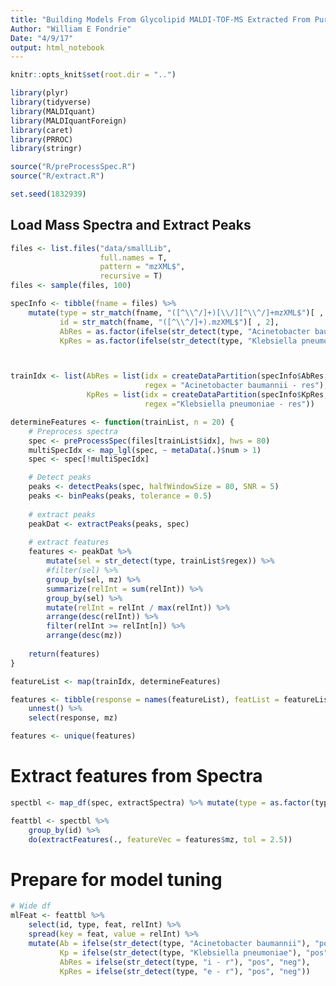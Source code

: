 ```yaml
---
title: "Building Models From Glycolipid MALDI-TOF-MS Extracted From Pure Culture"
Author: "William E Fondrie"
Date: "4/9/17"
output: html_notebook
---
```



```r
knitr::opts_knit$set(root.dir = "..")
```

```r
library(plyr)
library(tidyverse)
library(MALDIquant)
library(MALDIquantForeign)
library(caret)
library(PRROC)
library(stringr)

source("R/preProcessSpec.R")
source("R/extract.R")

set.seed(1832939)
```


## Load Mass Spectra and Extract Peaks
```r
files <- list.files("data/smallLib", 
                    full.names = T, 
                    pattern = "mzXML$",
                    recursive = T)
files <- sample(files, 100)

specInfo <- tibble(fname = files) %>%
    mutate(type = str_match(fname, "([^\\^/]+)[\\/][^\\^/]+mzXML$")[ , 2],
           id = str_match(fname, "([^\\^/]+).mzXML$")[ , 2],
           AbRes = as.factor(ifelse(str_detect(type, "Acinetobacter baumannii - res"), "pos", "neg")),
           KpRes = as.factor(ifelse(str_detect(type, "Klebsiella pneumoniae - res"), "pos", "neg")))



trainIdx <- list(AbRes = list(idx = createDataPartition(specInfo$AbRes, p = 0.6, list = F),
                              regex = "Acinetobacter baumannii - res"),
                 KpRes = list(idx = createDataPartition(specInfo$KpRes, p = 0.6, list = F),
                              regex ="Klebsiella pneumoniae - res"))

```

```r
determineFeatures <- function(trainList, n = 20) {
    # Preprocess spectra
    spec <- preProcessSpec(files[trainList$idx], hws = 80)
    multiSpecIdx <- map_lgl(spec, ~ metaData(.)$num > 1)
    spec <- spec[!multiSpecIdx]

    # Detect peaks
    peaks <- detectPeaks(spec, halfWindowSize = 80, SNR = 5)
    peaks <- binPeaks(peaks, tolerance = 0.5)
    
    # extract peaks
    peakDat <- extractPeaks(peaks, spec)
    
    # extract features
    features <- peakDat %>%
        mutate(sel = str_detect(type, trainList$regex)) %>%
        #filter(sel) %>%
        group_by(sel, mz) %>%
        summarize(relInt = sum(relInt)) %>%
        group_by(sel) %>%
        mutate(relInt = relInt / max(relInt)) %>%
        arrange(desc(relInt)) %>%
        filter(relInt >= relInt[n]) %>%
        arrange(desc(mz))
    
    return(features)
}

featureList <- map(trainIdx, determineFeatures)

features <- tibble(response = names(featureList), featList = featureList) %>%
    unnest() %>%
    select(response, mz)

features <- unique(features)
```

# Extract features from Spectra
```r
spectbl <- map_df(spec, extractSpectra) %>% mutate(type = as.factor(type), id = as.factor(id))

feattbl <- spectbl %>%
    group_by(id) %>%
    do(extractFeatures(., featureVec = features$mz, tol = 2.5))

```


# Prepare for model tuning
```r
# Wide df
mlFeat <- feattbl %>%
    select(id, type, feat, relInt) %>%
    spread(key = feat, value = relInt) %>%
    mutate(Ab = ifelse(str_detect(type, "Acinetobacter baumannii"), "pos", "neg"),
           Kp = ifelse(str_detect(type, "Klebsiella pneumoniae"), "pos", "neg"),
           AbRes = ifelse(str_detect(type, "i - r"), "pos", "neg"),
           KpRes = ifelse(str_detect(type, "e - r"), "pos", "neg"))
```


